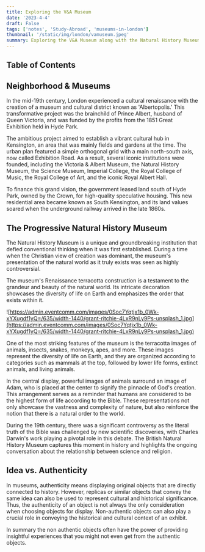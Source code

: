 ```yaml
---
title: Exploring the V&A Museum
date: '2023-4-4'
draft: False
tags: ['notes', 'Study-Abroad', 'museums-in-london']
thumbnail: '/static/img/london/vamuseum.jpeg'
summary: Exploring the V&A Museum along with the Natural History Museum
---
```


## Table of Contents

<TOCInline toc={props.toc} exclude="Table of Contents" toHeading={5} />

## Neighborhood & Museums

In the mid-19th century, London experienced a cultural renaissance with the creation of a museum and cultural district known as 'Albertopolis.' This transformative project was the brainchild of Prince Albert, husband of Queen Victoria, and was funded by the profits from the 1851 Great Exhibition held in Hyde Park.

The ambitious project aimed to establish a vibrant cultural hub in Kensington, an area that was mainly fields and gardens at the time. The urban plan featured a simple orthogonal grid with a main north-south axis, now called Exhibition Road. As a result, several iconic institutions were founded, including the Victoria & Albert Museum, the Natural History Museum, the Science Museum, Imperial College, the Royal College of Music, the Royal College of Art, and the iconic Royal Albert Hall.

To finance this grand vision, the government leased land south of Hyde Park, owned by the Crown, for high-quality speculative housing. This new residential area became known as South Kensington, and its land values soared when the underground railway arrived in the late 1860s.

## The Progressive Natural History Museum

The Natural History Museum is a unique and groundbreaking institution that defied conventional thinking when it was first established. During a time when the Christian view of creation was dominant, the museum's presentation of the natural world as it truly exists was seen as highly controversial.

The museum's Renaissance terracotta construction is a testament to the grandeur and beauty of the natural world. Its intricate decoration showcases the diversity of life on Earth and emphasizes the order that exists within it.

![https://admin.eventcomm.com/images/0Soc7Yqtjx1b_0Wk-xYXugdf1yQ=/635/width-1440/grant-ritchie-4LxR9nLy9Ps-unsplash_1.jpg](https://admin.eventcomm.com/images/0Soc7Yqtjx1b_0Wk-xYXugdf1yQ=/635/width-1440/grant-ritchie-4LxR9nLy9Ps-unsplash_1.jpg)

One of the most striking features of the museum is the terracotta images of animals, insects, snakes, monkeys, apes, and more. These images represent the diversity of life on Earth, and they are organized according to categories such as mammals at the top, followed by lower life forms, extinct animals, and living animals.

In the central display, powerful images of animals surround an image of Adam, who is placed at the center to signify the pinnacle of God's creation. This arrangement serves as a reminder that humans are considered to be the highest form of life according to the Bible. These representations not only showcase the vastness and complexity of nature, but also reinforce the notion that there is a natural order to the world.

During the 19th century, there was a significant controversy as the literal truth of the Bible was challenged by new scientific discoveries, with Charles Darwin's work playing a pivotal role in this debate. The British Natural History Museum captures this moment in history and highlights the ongoing conversation about the relationship between science and religion.

## Idea vs. Authenticity

In museums, authenticity means displaying original objects that are directly connected to history. However, replicas or similar objects that convey the same idea can also be used to represent cultural and historical significance. Thus, the authenticity of an object is not always the only consideration when choosing objects for display. Non-authentic objects can also play a crucial role in conveying the historical and cultural context of an exhibit.

In summary the non authentic objects often have the power of providing insightful experiences that you might not even get from the authentic objects.

